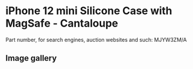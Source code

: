 
# iPhone 12 mini Silicone Case with MagSafe - Cantaloupe

Part number, for search engines, auction websites and such: MJYW3ZM/A

## Image gallery

<div style={{ width: "768px" }}>
  <GalleryComponent
    images={[
      {
        original: "/everysource/MJYW3.png",
        thumbnail: "/everypreview/MJYW3.png",
      },
      {
        original: "/everysource/MJYW3_AV01.png",
        thumbnail: "/everypreview/MJYW3_AV01.png",
      },
      {
        original: "/everysource/MJYW3_AV02.png",
        thumbnail: "/everypreview/MJYW3_AV02.png",
      },
      {
        original: "/everysource/MJYW3_AV03.png",
        thumbnail: "/everypreview/MJYW3_AV03.png",
      },
      {
        original: "/everysource/MJYW3_AV04.png",
        thumbnail: "/everypreview/MJYW3_AV04.png",
      },
      {
        original: "/everysource/MJYW3_AV05.png",
        thumbnail: "/everypreview/MJYW3_AV05.png",
      }
    ]}
  />
</div>